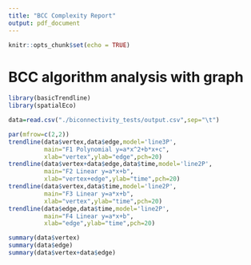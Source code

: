 ```yaml
---
title: "BCC Complexity Report"
output: pdf_document
---
```


```r
knitr::opts_chunk$set(echo = TRUE)
```

# BCC algorithm analysis with graph

```r
library(basicTrendline)
library(spatialEco)

data=read.csv("./biconnectivity_tests/output.csv",sep="\t")

par(mfrow=c(2,2))
trendline(data$vertex,data$edge,model='line3P',
          main="F1 Polynomial y=a*x^2+b*x+c",
          xlab="vertex",ylab="edge",pch=20)
trendline(data$vertex+data$edge,data$time,model='line2P',
          main="F2 Linear y=a*x+b",
          xlab="vertex+edge",ylab="time",pch=20)
trendline(data$vertex,data$time,model='line2P',
          main="F3 Linear y=a*x+b",
          xlab="vertex",ylab="time",pch=20)
trendline(data$edge,data$time,model='line2P',
          main="F4 Linear y=a*x+b",
          xlab="edge",ylab="time",pch=20)

summary(data$vertex)
summary(data$edge)
summary(data$vertex+data$edge)
```